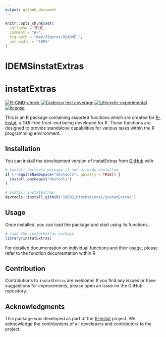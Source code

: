 ```yaml
---
output: github_document
---
```


<!-- README.md is generated from README.Rmd. Please edit that file -->

```r
knitr::opts_chunk$set(
  collapse = TRUE,
  comment = "#>",
  fig.path = "man/figures/README-",
  out.width = "100%"
)
```

# IDEMSinstatExtras

<!-- badges: start -->

# instatExtras

<!-- badges: start -->
[![R-CMD-check](https://github.com/IDEMSInternational/instatExtras/workflows/R-CMD-check/badge.svg)](https://github.com/IDEMSInternational/instatExtras/actions)
[![Codecov test coverage](https://codecov.io/gh/IDEMSInternational/instatExtras/branch/main/graph/badge.svg)](https://app.codecov.io/gh/IDEMSInternational/instatExtras?branch=main)
[![Lifecycle: experimental](https://img.shields.io/badge/lifecycle-stable-green.svg)](https://lifecycle.r-lib.org/articles/stages.html#stable)
[![license](https://img.shields.io/badge/license-LGPL%20(%3E=%203)-lightgrey.svg)](https://www.gnu.org/licenses/lgpl-3.0.en.html)
<!-- badges: end -->

This is an R package containing assorted functions which are created for [R-Instat](https://r-instat.org/), a GUI-free front-end being developed for R. These functions are designed to provide standalone capabilities for various tasks within the R programming environment.

## Installation

You can install the development version of instatExtras from [GitHub](https://github.com/) with:

``` r
# Install devtools package if not already installed
if (!requireNamespace("devtools", quietly = TRUE)) {
  install.packages("devtools")
}

# Install instatExtras
devtools::install_github("IDEMSInternational/instatExtras")
```

## Usage
Once installed, you can load the package and start using its functions.

``` r
# Load the instatExtras package
library(instatExtras)
```

For detailed documentation on individual functions and their usage, please refer to the function documentation within R.

## Contribution
Contributions to `instatExtras` are welcome! If you find any issues or have suggestions for improvements, please open an issue on the GitHub repository.

## Acknowledgments
This package was developed as part of the [R-Instat](https://r-instat.org/) project. We acknowledge the contributions of all developers and contributors to the project.